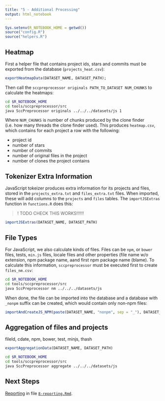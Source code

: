 ```yaml
---
title: "5 - Additional Processing"
output: html_notebook
---
```


```r
Sys.setenv(R_NOTEBOOK_HOME = getwd())
source("config.R")
source("helpers.R")
```

## Heatmap

First a helper file that contains project ids, stars and commits must be exported from the database (`projects_heat.csv`):

```r
exportHeatmapData(DATASET_NAME, DATASET_PATH);
```

Then call the `sccpreprocessor originals PATH_TO_DATASET NUM_CHUNKS` to calculate the heatmaps:

```bash
cd $R_NOTEBOOK_HOME
cd tools/sccpreprocessor/src
java SccPreprocessor originals ../../../datasets/js 1
```    
Where `NUM_CHUNKS` is number of chunks produced by the clone finder (i.e. how many threads the clone finder used). This produces `heatmap.csv`, which contains for each project a row with the following:

- project id
- number of stars 
- number of commits
- number of original files in the project
- number of clones the project contains

## Tokenizer Extra Information

JavaScript tokeizer produces extra information for its projects and files, stored in the `projects_extra.txt` and `files_extra.txt` files. When imported, these will add columns to the `projects` and `files` tables. The `importJSExtras` function in `functions.R` does this:

>! TODO CHECK THIS WORKS!!!!!!

```r
importJSExtras(DATASET_NAME, DATASET_PATH)
```

## File Types

For JavaScript, we also calculate kinds of files. Files can be `npm`, or `bower` files, tests, `min.js` files, locale files and other properties (file name w/o extension, npm package name, aand first npm package name (blame). To calculate this information, `sccpreprocessor` must be executed first to create `files_nm.csv`:

```bash
cd $R_NOTEBOOK_HOME
cd tools/sccpreprocessor/src
java SccPreprocessor nm ../../../datasets/js
```    

When done, the file can be imported into the database and a database with `_nonpm` suffix can be created, which would contain only non-npm files:    
    
```r
importAndCreateJS_NPM(paste(DATASET_NAME, "nonpm", sep = "_"), DATASET_NAME, DATASET_PATH)
```

## Aggregation of files and projects

fileId, cdate, npm, bower, test, minjs, thash

```r
exportAggregationData(DATASET_NAME, DATASET_PATH)
```

```bash
cd $R_NOTEBOOK_HOME
cd tools/sccpreprocessor/src
java SccPreprocessor aggregate ../../../datasets/js
```    

## Next Steps

[Reporting](8-reporting.nb.html) in file [`8-reporting.Rmd`](8-reporting.Rmd).

    
